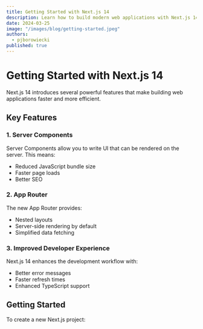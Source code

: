 ```yaml
---
title: Getting Started with Next.js 14
description: Learn how to build modern web applications with Next.js 14, featuring server components, app router, and more.
date: 2024-03-25
image: "/images/blog/getting-started.jpeg"
authors:
  - pjborowiecki
published: true
---
```


# Getting Started with Next.js 14

Next.js 14 introduces several powerful features that make building web applications faster and more efficient.

## Key Features

### 1. Server Components
Server Components allow you to write UI that can be rendered on the server. This means:
- Reduced JavaScript bundle size
- Faster page loads
- Better SEO

### 2. App Router
The new App Router provides:
- Nested layouts
- Server-side rendering by default
- Simplified data fetching

### 3. Improved Developer Experience
Next.js 14 enhances the development workflow with:
- Better error messages
- Faster refresh times
- Enhanced TypeScript support

## Getting Started

To create a new Next.js project: 